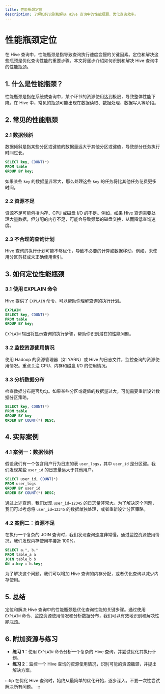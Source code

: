 ```yaml
---
title: 性能瓶颈定位
description: 了解如何识别和解决 Hive 查询中的性能瓶颈，优化查询效率。
---
```


# 性能瓶颈定位

在 Hive 查询中，性能瓶颈是指导致查询执行速度变慢的关键因素。定位和解决这些瓶颈是优化查询性能的重要步骤。本文将逐步介绍如何识别和解决 Hive 查询中的性能瓶颈。

## 1. 什么是性能瓶颈？

性能瓶颈是指在系统或查询中，某个环节的资源使用达到极限，导致整体性能下降。在 Hive 中，常见的瓶颈可能出现在数据读取、数据处理、数据写入等阶段。

## 2. 常见的性能瓶颈

### 2.1 数据倾斜

数据倾斜是指某些分区或键值的数据量远大于其他分区或键值，导致部分任务执行时间过长。

```sql
SELECT key, COUNT(*) 
FROM table 
GROUP BY key;
```

如果某些 `key` 的数据量非常大，那么处理这些 `key` 的任务将比其他任务花费更多时间。

### 2.2 资源不足

资源不足可能包括内存、CPU 或磁盘 I/O 的不足。例如，如果 Hive 查询需要处理大量数据，但分配的内存不足，可能会导致频繁的磁盘交换，从而降低查询速度。

### 2.3 不合理的查询计划

Hive 查询的执行计划可能不够优化，导致不必要的计算或数据移动。例如，未使用分区剪枝或未正确使用索引。

## 3. 如何定位性能瓶颈

### 3.1 使用 EXPLAIN 命令

Hive 提供了 `EXPLAIN` 命令，可以帮助你理解查询的执行计划。

```sql
EXPLAIN 
SELECT key, COUNT(*) 
FROM table 
GROUP BY key;
```

`EXPLAIN` 输出将显示查询的执行步骤，帮助你识别潜在的性能问题。

### 3.2 监控资源使用情况

使用 Hadoop 的资源管理器（如 YARN）或 Hive 的日志文件，监控查询的资源使用情况。重点关注 CPU、内存和磁盘 I/O 的使用情况。

### 3.3 分析数据分布

检查数据分布是否均匀。如果某些分区或键值的数据量过大，可能需要重新设计数据分区策略。

```sql
SELECT key, COUNT(*) 
FROM table 
GROUP BY key 
ORDER BY COUNT(*) DESC;
```

## 4. 实际案例

### 4.1 案例一：数据倾斜

假设我们有一个包含用户行为日志的表 `user_logs`，其中 `user_id` 是分区键。我们发现某些 `user_id` 的日志量远大于其他用户。

```sql
SELECT user_id, COUNT(*) 
FROM user_logs 
GROUP BY user_id 
ORDER BY COUNT(*) DESC;
```

通过上述查询，我们发现 `user_id=12345` 的日志量非常大。为了解决这个问题，我们可以考虑将 `user_id=12345` 的数据单独处理，或者重新设计分区策略。

### 4.2 案例二：资源不足

在执行一个复杂的 JOIN 查询时，我们发现查询速度非常慢。通过监控资源使用情况，我们发现内存使用率接近 100%。

```sql
SELECT a.*, b.* 
FROM table_a a 
JOIN table_b b 
ON a.key = b.key;
```

为了解决这个问题，我们可以增加 Hive 查询的内存分配，或者优化查询以减少内存使用。

## 5. 总结

定位和解决 Hive 查询中的性能瓶颈是优化查询性能的关键步骤。通过使用 `EXPLAIN` 命令、监控资源使用情况和分析数据分布，我们可以有效地识别和解决性能瓶颈。

## 6. 附加资源与练习

- **练习 1**：使用 `EXPLAIN` 命令分析一个复杂的 Hive 查询，并尝试优化其执行计划。
- **练习 2**：监控一个 Hive 查询的资源使用情况，识别可能的资源瓶颈，并提出解决方案。

:::tip
在优化 Hive 查询时，始终从最简单的优化开始，逐步深入。不要一次性尝试解决所有问题。
:::
